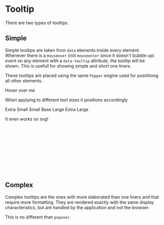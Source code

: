 

<Meta title="Component/Tooltip"/>

# Tooltip

There are two types of tooltips. 

## Simple

Simple tooltips are taken from `data` elements inside every element. Whenever
there is a `mouseover` (not `mouseenter` since it doesn't bubble up) event on
any element with a `data-tooltip` attribute, the tooltip will be shown. This is
usefull for showing simple and short one liners.

These tooltips are placed using the same `Popper` engine used for posititiong
all other elements.

<Canvas>
    <Story name="Basic">
        <div className="inline-block px-3 py-2 border rounded bg-red-100" data-tooltip="Hover text">Hover over me</div>
    </Story>
</Canvas>

When applying to different text sizes it positions accordingly

<Canvas>
    <Story name="Applied to different sizes">
        <div className="p-10 flex flex-row justify-between items-center">
            <span className="text-xs bg-red-100" data-tooltip="Hover text" data-tooltip-show>Extra Small</span>
            <span className="text-sm bg-red-100" data-tooltip="Hover text" data-tooltip-show>Small</span>
            <span className="text-base bg-red-100" data-tooltip="Hover text" data-tooltip-show>Base</span>
            <span className="text-lg bg-red-100" data-tooltip="Hover text" data-tooltip-show>Large</span>
            <span className="text-xl bg-red-100" data-tooltip="Hover text" data-tooltip-show>Extra Large</span>
        </div>
    </Story>
</Canvas>

It even works on svg!

<Canvas>
    <Story name="SVG" parameters={{ docs: { inlineStories: false } }}>
        <svg width={256} height={64} style={{ overflow: 'visible' }}>
            <circle cx={16} cy={16} r={16} fill="gray">
                <title>This is the title</title>
            </circle>
            <g transform="translate(64, 32)" className="has-svg-tooltip">
                <rect x={0} y={0} width={32} height={32} fill="gray" data-tooltip="This is an svg tooltip"/>
            </g>
        </svg>
    </Story>
</Canvas>

## Complex

Complex tooltips are the ones with more elaborated than one liners and that
require more formatting. They are rendered exactly with the same display
characteristics, but are handled by the application and not the browser.

This is no different than `popover`.

